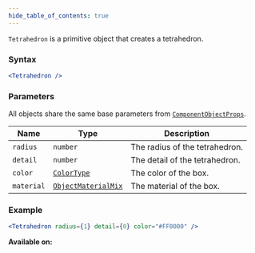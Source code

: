 ```yaml
---
hide_table_of_contents: true
---
```



`Tetrahedron` is a primitive object that creates a tetrahedron.

### Syntax

```jsx
<Tetrahedron />
```

### Parameters

All objects share the same base parameters from [`ComponentObjectProps`](/sdk/types/ComponentObjectProps).

| Name       | Type                                                | Description                    |
| ---------- | --------------------------------------------------- | ------------------------------ |
| `radius`   | `number`                                            | The radius of the tetrahedron. |
| `detail`   | `number`                                            | The detail of the tetrahedron. |
| `color`    | [`ColorType`](/sdk/types/ColorType)                 | The color of the box.          |
| `material` | [`ObjectMaterialMix`](/sdk/types/ObjectMaterialMix) | The material of the box.       |

### Example

```jsx
<Tetrahedron radius={1} detail={0} color="#FF0000" />
```

**Available on:** <ClientTag /> <ServerTag />
